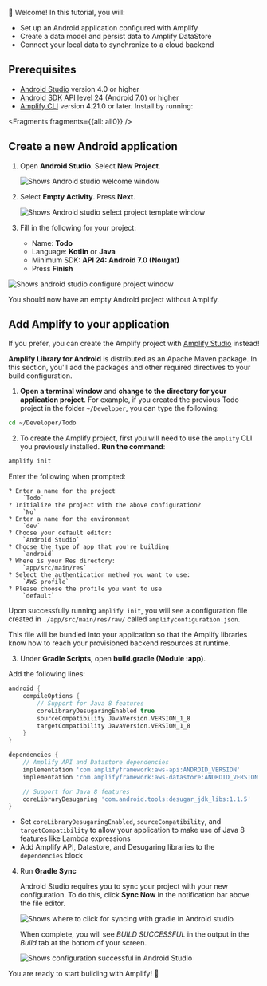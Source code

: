 
👋 Welcome! In this tutorial, you will:

- Set up an Android application configured with Amplify
- Create a data model and persist data to Amplify DataStore
- Connect your local data to synchronize to a cloud backend

## Prerequisites

- [Android Studio](https://developer.android.com/studio/index.html#downloads) version 4.0 or higher
- [Android SDK](https://developer.android.com/studio/releases/platforms) API level 24 (Android 7.0) or higher
- [Amplify CLI](/cli) version 4.21.0 or later. Install by running:


<Fragments fragments={{all: all0}} />

## Create a new Android application

1. Open **Android Studio**. Select **New Project**.

    ![Shows Android studio welcome window](/images/lib/getting-started/android/set-up-android-studio-welcome.png)

2. Select **Empty Activity**. Press **Next**.

    ![Shows Android studio select project template window](/images/lib/getting-started/android/set-up-android-studio-select-project-template.png)

3. Fill in the following for your project:

    - Name: **Todo**
    - Language: **Kotlin** or **Java**
    - Minimum SDK: **API 24: Android 7.0 (Nougat)**
    - Press **Finish**

  ![Shows android studio configure project window](/images/lib/getting-started/android/set-up-android-studio-configure-your-project-todo.png)

You should now have an empty Android project without Amplify.

## Add Amplify to your application

  <Callout>

  If you prefer, you can create the Amplify project with [Amplify Studio](https://sandbox.amplifyapp.com/) instead!

  </Callout>

**Amplify Library for Android** is distributed as an Apache Maven package. In this section, you'll add the packages and other required directives to your build configuration.


1. **Open a terminal window** and **change to the directory for your application project**. For example, if you created the previous Todo project in the folder `~/Developer`, you can type the following:
  ```bash
  cd ~/Developer/Todo
  ```

2. To create the Amplify project, first you will need to use the `amplify` CLI you previously installed. **Run the command**:
  ```bash
  amplify init
  ```

  Enter the following when prompted:

  ```console
  ? Enter a name for the project
      `Todo`
  ? Initialize the project with the above configuration?
      `No`
  ? Enter a name for the environment
      `dev`
  ? Choose your default editor:
      `Android Studio`
  ? Choose the type of app that you're building
      `android`
  ? Where is your Res directory:
      `app/src/main/res`
  ? Select the authentication method you want to use:
      `AWS profile`
  ? Please choose the profile you want to use
      `default`
  ```

  Upon successfully running `amplify init`, you will see a configuration file created in `./app/src/main/res/raw/` called `amplifyconfiguration.json`.

  This file will be bundled into your application so that the Amplify libraries know how to reach your provisioned backend resources at runtime.

3. Under **Gradle Scripts**, open **build.gradle (Module :app)**.

Add the following lines:

```groovy
android {
    compileOptions {
        // Support for Java 8 features
        coreLibraryDesugaringEnabled true
        sourceCompatibility JavaVersion.VERSION_1_8
        targetCompatibility JavaVersion.VERSION_1_8
    }
}

dependencies {
    // Amplify API and Datastore dependencies
    implementation 'com.amplifyframework:aws-api:ANDROID_VERSION'
    implementation 'com.amplifyframework:aws-datastore:ANDROID_VERSION'

    // Support for Java 8 features
    coreLibraryDesugaring 'com.android.tools:desugar_jdk_libs:1.1.5'
}
```

- Set `coreLibraryDesugaringEnabled`, `sourceCompatibility`, and `targetCompatibility` to allow your application to make use of Java 8 features like Lambda expressions
- Add Amplify API, Datastore, and Desugaring libraries to the `dependencies` block

4. Run **Gradle Sync**

    Android Studio requires you to sync your project with your new configuration. To do this, click **Sync Now** in the notification bar above the file editor.

    ![Shows where to click for syncing with gradle in Android studio ](/images/lib/getting-started/android/set-up-android-studio-sync-gradle.png)

    When complete, you will see *BUILD SUCCESSFUL* in the output in the *Build* tab at the bottom of your screen.

    ![Shows configuration successful in Android Studio](/images/lib/getting-started/android/set-up-android-studio-configure-successful.png)

You are ready to start building with Amplify! 🎉
